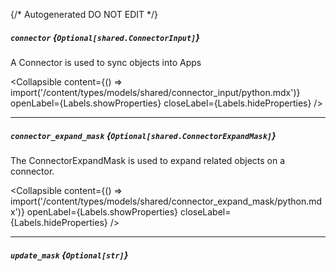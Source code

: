 {/* Autogenerated DO NOT EDIT  */}

##### `connector` *{`Optional[shared.ConnectorInput]`}*
A Connector is used to sync objects into Apps

<Collapsible content={() => import('/content/types/models/shared/connector_input/python.mdx')} openLabel={Labels.showProperties} closeLabel={Labels.hideProperties} />


---
##### `connector_expand_mask` *{`Optional[shared.ConnectorExpandMask]`}*
The ConnectorExpandMask is used to expand related objects on a connector.

<Collapsible content={() => import('/content/types/models/shared/connector_expand_mask/python.mdx')} openLabel={Labels.showProperties} closeLabel={Labels.hideProperties} />


---
##### `update_mask` *{`Optional[str]`}*


